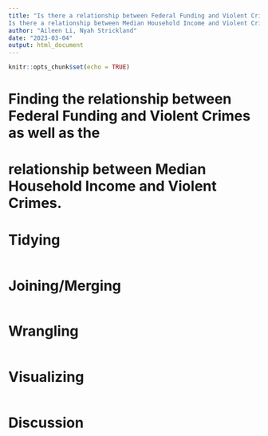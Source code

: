 ```yaml
---
title: "Is there a relationship between Federal Funding and Violent Crimes?
Is there a relationship between Median Household Income and Violent Crimes?"
author: "Aileen Li, Nyah Strickland"
date: "2023-03-04"
output: html_document
---
```


```r
knitr::opts_chunk$set(echo = TRUE)
```

# Finding the relationship between Federal Funding and Violent Crimes as well as the
# relationship between Median Household Income and Violent Crimes.


# Tidying

```r

```


# Joining/Merging 
```r

```

# Wrangling
```r

```

# Visualizing
```r

```

# Discussion
